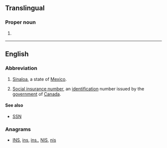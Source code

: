 {{also|Appendix:Variations of "sin"}}

==Translingual==

===Proper noun===
{{head|mul|proper noun}}

# {{context|lang=mul|sports}} {{abbreviation of|lang=mul|Singapore}}

----
==English==
{{wikipedia|Social insurance number}}

===Abbreviation===
{{rfc-header|Abbreviation}}
{{head|en|abbreviation}}

# [[Sinaloa]], a state of [[Mexico]].
# {{lb|en|Canada}} [[social insurance number|Social insurance number]], an [[identification]] number issued by the [[government]] of [[Canada]].

====See also====
* {{sense|Social Insurance number}} [[SSN]]

===Anagrams===
* [[INS#English|INS]], [[ins#English|ins]], [[ins.#English|ins.]], [[NIS#English|NIS]], [[nis#English|nis]]